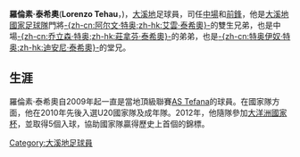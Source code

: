 {{noteta
|G1=laliga
|T=zh-cn:洛佐伦·特奥;zh-hk:羅倫素·泰希奧;
|1=zh-cn:洛佐伦·特奥;zh-hk:羅倫素·泰希奧;
|2=zh-cn:塔希提; zh-hk:大溪地; zh-tw:大溪地; zh-sg:大溪地;
|3=zh-hans:2013年联合会杯;zh-hant:2013年聯合會盃;zh-hk:2013年洲際國家盃;zh-tw:2013年洲際國家盃;zh-mo:2013年洲際國家盃;
}}

{{Infobox football biography
| name                = 羅倫素·泰希奧<br>Lorenzo Tehau
| image               = 
| caption             = 
| fullname            = 羅倫素·泰希奧
| birth_date          = {{Birth date and age|1989|04|10|df=y}}
| birth_place         = [[大溪地|大溪地]]
| height              = {{Height|m=1.76|precision=0}}
| position            = [[足球位置|中場]], [[足球位置|前鋒]]
| currentclub         = [[AS_Tefana|AS Tefana]]
| clubnumber          = 15
| youthyears1         = 
| youthclubs1         = 
| years1              = 2009–
| clubs1              = [[AS_Tefana|AS Tefana]]
| caps1               = 
| goals1              = 
| nationalyears1      = 2010
| nationalteam1       = [[大溪地二十歲以下國家足球隊|大溪地U-20]]
| nationalcaps1       = 3
| nationalgoals1      = 0
| nationalyears2      = 2010–
| nationalteam2       = [[大溪地國家足球隊|大溪地]]
| nationalcaps2       = 19
| nationalgoals2      = 7
| club-update         = 
| nationalteam-update = 2013年6月20日
}}

'''羅倫素·泰希奧'''('''Lorenzo Tehau'''，{{bd|1989年|4月10日||}})，[[大溪地|大溪地]]足球員，司任[[足球位置|中場]]和[[足球位置|前鋒]]，他是[[大溪地國家足球隊|大溪地國家足球隊]]門將[[艾雲·泰希奧|-{zh-cn:阿尔文·特奥;zh-hk:艾雲·泰希奧}-]]的雙生兄弟，也是中場[[莊拿芬·泰希奧|-{zh-cn:乔立森·特奥;zh-hk:莊拿芬·泰希奧}-]]的弟弟，也是[[迪安尼·泰希奧|-{zh-cn:特奥伊奴·特奥;zh-hk:迪安尼·泰希奧}-]]的堂兄。

==生涯==
羅倫素·泰希奧自2009年起一直是當地頂級聯賽[[AS_Tefana|AS Tefana]]的球員。在國家隊方面，他在2010年先後入選U20國家隊及成年隊。2012年，他隨隊參加[[2012年大洋洲國家杯|大洋洲國家杯]]，並取得5個入球，協助國家隊贏得歷史上首個的錦標。


[[Category:大溪地足球員|Category:大溪地足球員]]